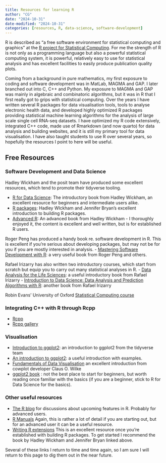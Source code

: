 ```yaml
---
title: Resources for learning R
author: "CG"
date: "2024-10-31"
date-modified: "2024-10-31"
categories: [resources, R, data-science, software-development]
---
```


R is described as  "a free software environment for statistical computing and graphics" at the [R project for Statistical Computing](https://www.r-project.org/).  For me the strength of R is not only as a programming language but also a powerful statistical computing system, it is powerful, relatively easy to use for statistical analysis and has excellent facilities to easily produce publication quality plots.

Coming from a background in pure mathematics, my first exposure to coding and software development was in MatLab, MAGMA and GAP.  I later branched out into C, C++ and Python.  My exposure to MAGMA and GAP was mainly in algebraic and combinatoric algorithms, but it was in R that I first really got to grips with statistical computing.  Over the years I have written several R packages for data visualisation tools, tools to analyse electronic health data, and developed highly optimized R packages providing statistical machine learning algorithms for the analysis of large scale single cell RNA-seq datasets.  I have optimized my R code extensively, integrated C++ code, made use of Rmarkdown (and now quarto) for data analysis and building websites, and it is still my primary tool for data visualisation.  I have also taught students to use R over several years, so hopefully the resources I point to here will be useful.

## Free Resources

### Software Development and Data Science

Hadley Wickham and the posit team have produced some excellent resources, which tend to promote their tidyverse tooling.

- [R for Data Science](https://r4ds.hadley.nz/): The introductory book from Hadley Wickham, an excellent resource for beginners and intermediate users alike.
- [R packages](https://r-pkgs.org/): Hadley WIckham and Jennifer Bryan's excellent introduction to building R packages.
- [Advanced R](https://adv-r.hadley.nz/): An advanced book from Hadley Wickham - I thoroughly enjoyed it, the content is excellent and well written, but is for established R users.

Roger Peng has produced a handy book re. software development in R.  This is excellent if you're serious about developing packages, but may not be for you if you are mostly interested in analysis.
- [Mastering Software Development with R](https://bookdown.org/rdpeng/RProgDA/): a very useful book from Roger Peng and others.

Rafael Irizarry has also written two introductory courses, which start from scratch but equip you to carry out many statistical analyses in R.
- [Data Analysis for the Life Sciences](https://github.com/genomicsclass/labs?tab=readme-ov-file): a useful introductory book from Rafael Irizarry
- [Introduction to Data Science: Data Analysis and Prediction Algorithms with R](https://rafalab.dfci.harvard.edu/dsbook/): another book from Rafael Irizarry

Robin Evans' University of Oxford [Statistical Computing course](https://www.stats.ox.ac.uk/~evans/statprog/index2.htm)

### Integrating C++ with R through Rcpp

- [Rcpp](https://www.rcpp.org/)
- [Rcpp gallery](https://gallery.rcpp.org/)

### Visualisation

- [Introduction to ggplot2](https://ggplot2.tidyverse.org/articles/ggplot2.html): an introduction to ggplot2 from the tidyverse team
- [An introduction to ggplot2](https://www.datanovia.com/en/lessons/introduction-to-ggplot2/): a useful introduction with examples.
- [Fundamentals of Data Visualisation](https://clauswilke.com/dataviz/) an excellent introduction from cowplot developer Claus O. Wilke
- [ggplot2 book](https://ggplot2-book.org/introduction.html) : not the best place to start for beginners, but worth reading once familiar with the basics (if you are a beginner, stick to R for Data Science for the basics).

### Other useful resources

- [The R blog](https://blog.r-project.org/) for discussions about upcoming features in R.  Probably for advanced users.
- [R Manuals](https://cran.r-project.org/manuals.html) Again, this is rather a lot of detail if you are starting out, but for an advanced user it can be a useful resource.
- [Writing R extensions](https://cran.r-project.org/doc/manuals/r-release/R-exts.html) This is an excellent resource once you're established with building R packages.  To get started I recommend the book by Hadley Wickham and Jennifer Bryan linked above.

Several of these links I return to time and time again, so I am sure I will return to this page to dig them out in the near future.